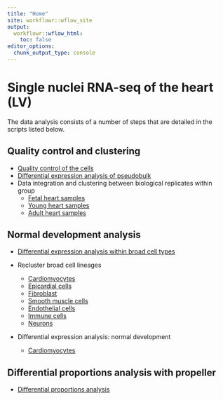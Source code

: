 ```yaml
---
title: "Home"
site: workflowr::wflow_site
output:
  workflowr::wflow_html:
    toc: false
editor_options:
  chunk_output_type: console
---
```


# Single nuclei RNA-seq of the heart (LV)

The data analysis consists of a number of steps that are detailed in the scripts listed below.

## Quality control and clustering

* [Quality control of the cells](01-QualityControl.html)
* [Differential expression analysis of pseudobulk](01a-DEpseudobulk.html)
* Data integration and clustering between biological replicates within group
    + [Fetal heart samples](02-ClusterFetal.html)
    + [Young heart samples](03-ClusterYoung.html)
    + [Adult heart samples](04-ClusterAdult.html)
    
## Normal development analysis

* [Differential expression analysis within broad cell types](DE-BroadCellTypes.html)

* Recluster broad cell lineages
    + [Cardiomyocytes](07a-ClustCardioFYA.html)
    + [Epicardial cells](08-ClustEpicardial.html)
    + [Fibroblast](09-ClustFibroblast.html)
    + [Smooth muscle cells](10-ClustSMC.html)
    + [Endothelial cells](11-ClustEndo.html)
    + [Immune cells](12-ClustImmune.html)
    + [Neurons](13-ClustNeuron.html)
    
* Differential expression analysis: normal development
    + [Cardiomyocytes](07b-DECardioFYA.html)
    
## Differential proportions analysis with propeller
* [Differential proportions analysis](06-Celltype-Composition.html) 


